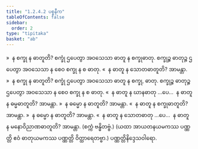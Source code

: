 ```yaml
---
title: "1.2.4.2 ပစ္စနီက"
tableOfContents: false
sidebar:
  order: 2
type: "tipitaka"
basket: "ab"
---
```



<DynamicBreadcrumb />

<Division number="17">

<Paragraph number="212">
»  န စက္ခု န ဓာတူတိ?
</Paragraph>

<Paragraph number="213">
စက္ခုံ ဌပေတွာ အဝသေသာ ဓာတူ န စက္ခုဓာတု. စက္ခုဉ္စ ဓာတုဉ္စ ဌပေတွာ အဝသေသာ န စေဝ စက္ခု န စ ဓာတု.
</Paragraph>

<Paragraph number="214">
«  န ဓာတူ န သောတဓာတူတိ? အာမန္တာ.
</Paragraph>

<Paragraph number="215">
»  န စက္ခု န ဓာတူတိ?
</Paragraph>

<Paragraph number="216">
စက္ခုံ ဌပေတွာ အဝသေသာ ဓာတူ န စက္ခု, ဓာတု. စက္ခုဉ္စ ဓာတုဉ္စ ဌပေတွာ အဝသေသာ န စေဝ စက္ခု န စ ဓာတု.
</Paragraph>

<Paragraph number="217">
«  န ဓာတူ န ဃာနဓာတု …ပေ…  န ဓာတူ န ဓမ္မဓာတူတိ? အာမန္တာ.
</Paragraph>

<Paragraph number="218">
»  န ဓမ္မော န ဓာတူတိ? အာမန္တာ.
</Paragraph>

<Paragraph number="219">
«  န ဓာတူ န စက္ခုဓာတူတိ? အာမန္တာ.
</Paragraph>

<Paragraph number="220">
»  န ဓမ္မော န ဓာတူတိ? အာမန္တာ.
</Paragraph>

<Paragraph number="221">
«  န ဓာတူ န သောတဓာတု …ပေ…  န ဓာတူ န မနောဝိညာဏဓာတူတိ? အာမန္တာ.

</Paragraph>
</Division>

<Paragraph number="222" type="center">
(စက္ကံ ဗန္ဓိတဗ္ဗံ.)


</Paragraph>

<Paragraph number="223" type="center">
(ယထာ အာယတနယမကဿ ပဏ္ဏတ္တိ ဧဝံ ဓာတုယမကဿ ပဏ္ဏတ္တိ ဝိတ္ထာရေတဗ္ဗာ.)

</Paragraph>

<Paragraph number="224" type="center">
ပဏ္ဏတ္တိနိဒ္ဒေသဝါရော.
</Paragraph>